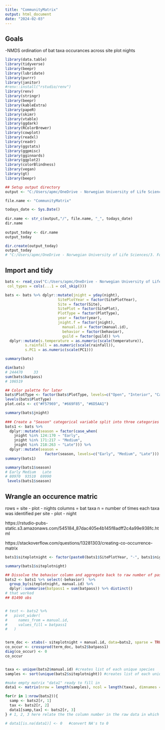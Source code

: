 ```yaml
---
title: "CommunityMatrix"
output: html_document
date: "2024-02-03"
---
```



## Goals 

-NMDS ordination of bat taxa occurances across site plot nights


```r
library(data.table)
library(tidyverse)
library(beepr)
library(lubridate)
library(purrr)
library(janitor)
#renv::install("rstudio/renv")
library(renv)
library(stringr)
library(beepr)
library(kableExtra)
library(papeR)
library(skimr)
library(vtable)
library(ggdark)
library(RColorBrewer)
library(cowplot)
library(readxl)
library(readr)
library(ggstats)
library(ggpmisc)
library(gginnards)
library(ggplot2)
library(colorBlindness)
library(vegan) 
library(gt)
library(beepr)

## Setup output directory 
output <- "C:/Users/apmc/OneDrive - Norwegian University of Life Sciences/3. Follo Forest 2021-2023/Manuscripts/Analyses/ForDryad/3.ModelSelection/SRE_Density_HabitatModels/Outputs"

file.name <- "CommunityMatrix"

todays_date <- Sys.Date()
 
dir.name <- str_c(output,"/", file.name, "_", todays_date)
dir.name
 
output_today <- dir.name
output_today

dir.create(output_today)
output_today
# "C:/Users/apmc/OneDrive - Norwegian University of Life Sciences/3. Follo Forest 2021-2023/Manuscripts/Analyses/ForDryad/3.ModelSelection/SRE_Density_HabitatModels/Outputs/SRE.models_2024-02-02"
```



## Import and tidy
```r
bats <- read_csv("C:/Users/apmc/OneDrive - Norwegian University of Life Sciences/3. Follo Forest 2021-2023/Manuscripts/Analyses/ForDryad/2.AggregationCombineCovariates/NightAggregateBats_DensityManuscript/Outputs/NightAggBats_2024-02-01/DensityBats_ForestPhoto.csv", 
 col_types = cols(...1 = col_skip()))

bats <- bats %>% dplyr::mutate(jnight = yday(night), 
                        SitePlotYear = factor(SitePlotYear),
                        Site = factor(Site), 
                        SitePlot = factor(SitePlot), 
                        PlotType = factor(PlotType),
                        year = factor(year), 
                        jnight.f = factor(jnight),
                          manual.id = factor(manual.id), 
                          behavior = factor(behavior), 
                          guild = factor(guild)) %>%
  dplyr::mutate(s.temperature = as.numeric(scale(temperature)),
         s.rainfall = as.numeric(scale(rainfall)),
         s.PC1 = as.numeric(scale(PC1))) 

summary(bats)

dim(bats)
# 244470     33
sum(bats$batpass)
# 106519

## Color palette for later 
bats$PlotType <- factor(bats$PlotType, levels=c("Open", "Interior", "Canopy"))
levels(bats$PlotType)
plot.cols <- c("#F57969", "#669F85", "#6D5AA1") 

summary(bats$jnight)
 
### Create a "Season" categorical variable split into three categories evenly:
bats1 <- bats %>% 
  dplyr::mutate(season = factor(case_when(
    jnight %in% 124:170 ~ "Early", 
    jnight %in% 171:217 ~ "Medium", 
    jnight %in% 218:263 ~ "Late"))) %>% 
  dplyr::mutate(season = 
                  factor(season, levels=c("Early", "Medium", "Late"))) 
summary(bats1)

summary(bats1$season) 
# Early Medium   Late 
# 80970  93510  69990
 levels(bats1$season)
```


## Wrangle an occurence matric 
rows = site - plot - nights
columns = bat taxa 
n = number of times each taxa was identified per site - plot - night 

https://rstudio-pubs-static.s3.amazonaws.com/545184_87dac405e4b145f8adff2c4a99e938fc.html 

https://stackoverflow.com/questions/13281303/creating-co-occurrence-matrix
```r

bats1$siteplotnight <- factor(paste0(bats1$SitePlotYear, "-", bats1$night)) 

summary(bats1$siteplotnight) 

## Dissolve the behavior column and aggregate back to raw number of passes
bats2 <- bats1 %>% select(-behavior)  %>% 
  group_by(siteplotnight, manual.id) %>% 
  dplyr::summarise(batpass1 = sum(batpass)) %>% distinct() 
# that worked 
## 81490 obs 


# test <- bats2 %>%
#   pivot_wider(
#     names_from = manual.id, 
#     values_fill = batpass1
#   )


term_doc <- xtabs(~ siteplotnight + manual.id, data=bats2, sparse = TRUE)
co_occur <- crossprod(term_doc, bats2$batpass1)
diag(co_occur) <- 0
co_occur


taxa <- unique(bats2$manual.id) #creates list of each unique species
samples <- sort(unique(bats2$siteplotnight)) #creates list of each unique site or sample

#make empty matrix "data1" ready to fill in
data1 <- matrix(nrow = length(samples), ncol = length(taxa), dimnames = list(samples,taxa))

for(r in 1:nrow(bats2)){
  samp <- bats2[r, 1]
  tax <- bats2[r, 2]
  data1[samp,tax] <- bats2[r, 3]
} # 1, 2, 3 here relate the the column number in the raw data in which the sample name, species name and data are in

# data1[is.na(data1)] <- 0   #convert NA's to 0

```

